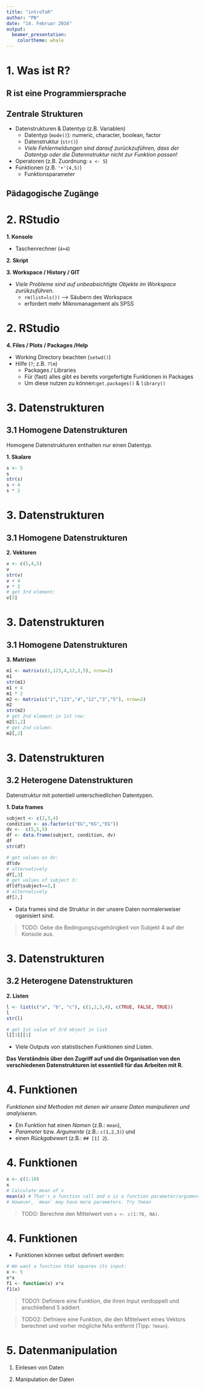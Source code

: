 ```yaml
---
title: "introToR"
author: "PN"
date: "14. Februar 2016"
output: 
  beamer_presentation: 
    colortheme: whale
---
```


# 1. Was ist R?

## R ist eine Programmiersprache
  
## Zentrale Strukturen

  * Datenstrukturen & Datentyp (z.B. Variablen)
    *	Datentyp (`mode()`): numeric, character, boolean, factor
    * Datenstruktur (`str()`)
    *	*Viele Fehlermeldungen sind darauf zurückzuführen, dass der Datentyp oder die Datennstruktur nicht zur Funktion passen!*
  * Operatoren (z.B. Zuordnung: `x <- 5`)
  * Funktionen (z.B. `'+'(4,5)`)
    * Funktionsparameter

## Pädagogische Zugänge

# 2. RStudio

__1. Konsole__

  * Taschenrechner (`4+4`)

__2. Skript__

__3. Workspace / History / GIT__

  * *Viele Probleme sind auf unbeabsichtigte Objekte im Workspace zurükzuführen.*
    *  `rm(list=ls())` --> Säubern des Workspace
    * erfordert mehr Mikromanagement als SPSS

# 2. RStudio
  
__4. Files / Plots / Packages /Help__

  *	Working Directory beachten (`setwd()`)
  * Hilfe (`?`; z.B. `?lm`)
	* Packages / Libraries
    * Für (fast) alles gibt es bereits vorgefertigte Funktionen in Packages
    * Um diese nutzen zu können:`get.packages()` & `library()`
    
# 3. Datenstrukturen

## 3.1 Homogene Datenstrukturen

Homogene Datenstrukturen enthalten nur einen Datentyp.

__1. Skalare__
```r
s <- 5
s
str(s)
s + 4
s * 2
```

# 3. Datenstrukturen

## 3.1 Homogene Datenstrukturen

__2. Vektoren__
```r
v <- c(5,4,5)
v
str(v)
v + 4
v * 2
# get 3rd element:
v[3]
```

# 3. Datenstrukturen

## 3.1 Homogene Datenstrukturen

__3. Matrizen__
```r
m1 <- matrix(c(1,123,4,12,3,5), nrow=2)
m1
str(m1)
m1 + 4
m1 * 2
m2 <- matrix(c("1","123","4","12","3","5"), nrow=2)
m2
str(m2)
# get 2nd element in 1st row:
m2[1,2]
# get 2nd column:
m2[,2]

```

# 3. Datenstrukturen

## 3.2 Heterogene Datenstrukturen

Datenstruktur mit potentiell unterschiedlichen Datentypen.

__1. Data frames__
```r
subject <- c(2,3,4)
condition <- as.factor(c("EG","KG","EG"))
dv <-  c(5,5,5)
df <- data.frame(subject, condition, dv)
df
str(df)

# get values on dv:
df$dv
# alternatively
df[,3]
# get values of subject 3:
df[df$subject==3,]
# alternatively
df[2,]
```

* Data frames sind die Struktur in der unsere Daten normalerweiser oganisiert sind.

> TODO: Gebe die Bedingungszugehörigkeit von Subjekt 4 auf der Konsole aus.

<!-- df[3,2]-->
<!-- df[df$subject==4,names(df)]-->

# 3. Datenstrukturen

## 3.2 Heterogene Datenstrukturen

__2. Listen__
```r
l <- list(c("a", "b", "c"), c(1,2,3,4), c(TRUE, FALSE, TRUE))
l
str(l)

# get 1st value of 3rd object in list
l[[3]][1]

```
* Viele Outputs von statistischen Funktionen sind Listen.

__Das Verständnis über den Zugriff auf und die Organisation von den verschiedenen Datenstrukturen ist essentiell für das Arbeiten mit R.__

# 4. Funktionen

*Funktionen sind Methoden mit denen wir unsere Daten manipulieren und analyiseren.*

* Ein Funktion hat einen _Namen_ (z.B.: `mean`),
* _Parameter_ bzw. _Argumente_ (z.B.: `c(1,2,3)`) und
* einen _Rückgabewert_ (z.B.: `## [1] 2`).

# 4. Funktionen

```r
x <- c(1:10)
x
# Calculate mean of x
mean(x) # That's a function call and x is a function parameter/argument
# However, `mean` may have more parameters. Try ?mean
```

> TODO: Berechne den Mittelwert von `x <- c(1:78, NA)`.

<!-- mean(x, na.rm=TRUE)-->

# 4. Funktionen

* Funktionen können selbst definiert werden:
```r
# We want a function that squares its input:
x <- 5
x*x
f1 <- function(x) x*x
f1(x)

```
> TODO1: Definiere eine Funktion, die ihren Input verdoppelt und anschließend 5 addiert.

<!-- f2 <- function(x) 2*x+5 -->

> TODO2: Definiere eine Funktion, die den Mittelwert eines Vektors berechnet und vorher mögliche NAs entfernt (Tipp: `?mean`).

<!-- f3 <- function(x) mean(x, na.rm=TRUE) -->

# 5. Datenmanipulation

1. Einlesen von Daten

2. Manipulation der Daten

